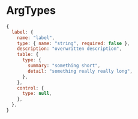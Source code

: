 
<Meta title="Docs/ArgTypes" />

# ArgTypes

```js
{
  label: {
    name: "label",
    type: { name: "string", required: false },
    description: "overwritten description",
    table: {
      type: {
        summary: "something short",
        detail: "something really really long",
      },
    },
    control: {
      type: null,
    },
  },
}
```
